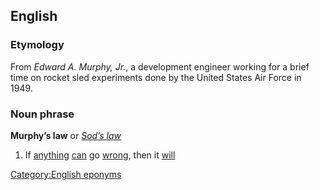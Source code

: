 ==English==
===Etymology===
From ''Edward A. Murphy, Jr.'', a development engineer working for a brief time on rocket sled experiments done by the United States Air Force in 1949.

===Noun phrase===
{{wikipedia}}
'''Murphy’s law''' or ''[[Sod's law|Sod’s law]]''

#If [[anything]] [[can]] go [[wrong]], then it [[will]]

[[Category:English eponyms]]